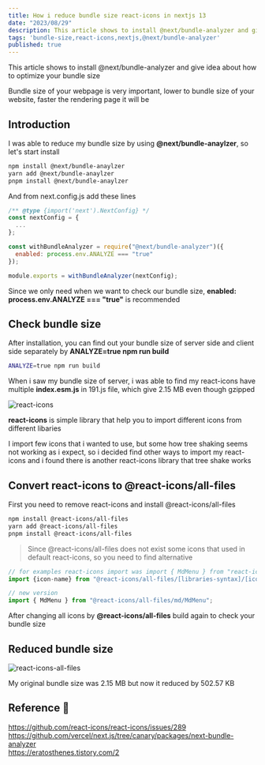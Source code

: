 ```yaml
---
title: How i reduce bundle size react-icons in nextjs 13
date: "2023/08/29"
description: This article shows to install @next/bundle-analyzer and give idea about how to optimize your bundle size
tags: 'bundle-size,react-icons,nextjs,@next/bundle-analyzer'
published: true
---
```


This article shows to install @next/bundle-analyzer and give idea about how to optimize your bundle size

Bundle size of your webpage is very important, lower to bundle size of your website, faster the rendering page it will be

## Introduction

I was able to reduce my bundle size by using **@next/bundle-anaylzer**, so let's start install

```bash showLineNumbers
npm install @next/bundle-anaylzer
yarn add @next/bundle-anaylzer
pnpm install @next/bundle-anaylzer
```

And from next.config.js add these lines

```js:next.config.js {6-10} showLineNumbers
/** @type {import('next').NextConfig} */
const nextConfig = {
  ...
};

const withBundleAnalyzer = require("@next/bundle-analyzer")({
  enabled: process.env.ANALYZE === "true"
});

module.exports = withBundleAnalyzer(nextConfig);
```

Since we only need when we want to check our bundle size, **enabled: process.env.ANALYZE === "true"** is recommended


## Check bundle size

After installation, you can find out your bundle size of server side and client side separately by **ANALYZE=true npm run build**

```bash showLineNumbers
ANALYZE=true npm run build
```

When i saw my bundle size of server, i was able to find my react-icons have multiple **index.esm.js** in 191.js file, which give 2.15 MB even though gzipped

![react-icons](/posts/NEXTJS/how-i-reduce-bundle-size-nextjs-13/react-icons-bundle-size.jpg)

**react-icons** is simple library that help you to import different icons from different libaries

I import few icons that i wanted to use, 
but some how tree shaking seems not working as i expect, 
so i decided find other ways to import my react-icons and i found there is another react-icons library that tree shake works


## Convert react-icons to @react-icons/all-files

First you need to remove react-icons and install @react-icons/all-files

```bash showLineNumbers
npm install @react-icons/all-files
yarn add @react-icons/all-files
pnpm install @react-icons/all-files
```

> Since @react-icons/all-files does not exist some icons that used in default react-icons, so you need to find alternative

```js showLineNumbers
// for examples react-icons import was import { MdMenu } from "react-icons/md";
import {icon-name} from "@react-icons/all-files/[libraries-syntax]/[icon-name]"

// new version
import { MdMenu } from "@react-icons/all-files/md/MdMenu";
```

After changing all icons by **@react-icons/all-files** build again to check your bundle size


## Reduced bundle size

![react-icons-all-files](/posts/NEXTJS/how-i-reduce-bundle-size-nextjs-13/react-icons-all-file-bundle-size.jpg)

My original bundle size was 2.15 MB but now it reduced by 502.57 KB

## Reference 🔗

https://github.com/react-icons/react-icons/issues/289<br/>
https://github.com/vercel/next.js/tree/canary/packages/next-bundle-analyzer<br/>
https://eratosthenes.tistory.com/2<br/>
